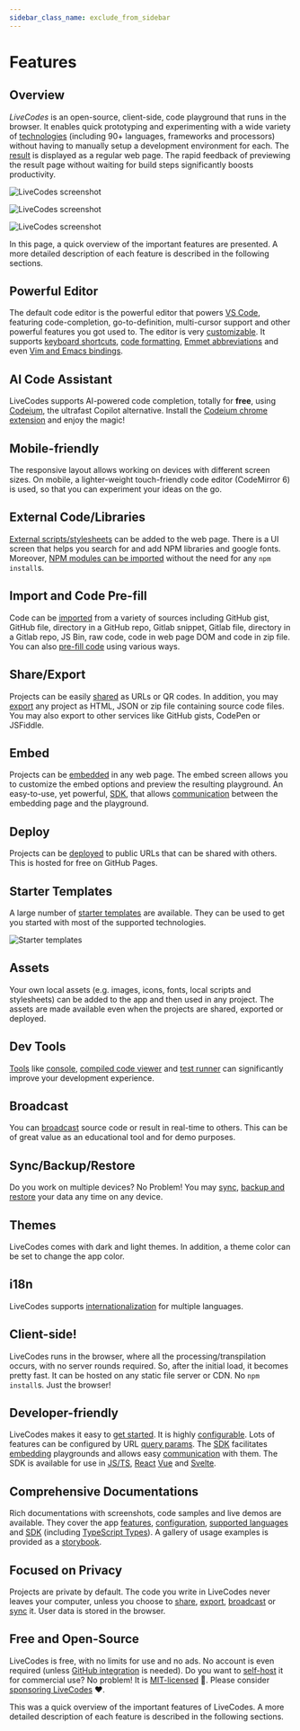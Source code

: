 ```yaml
---
sidebar_class_name: exclude_from_sidebar
---
```


# Features

## Overview

_LiveCodes_ is an open-source, client-side, code playground that runs in the browser. It enables quick prototyping and experimenting with a wide variety of [technologies](../languages/index.md) (including 90+ languages, frameworks and processors) without having to manually setup a development environment for each. The [result](./result.md) is displayed as a regular web page. The rapid feedback of previewing the result page without waiting for build steps significantly boosts productivity.

![LiveCodes screenshot](../../static/img/screenshots/features-1.jpg)

![LiveCodes screenshot](../../static/img/screenshots/features-2.jpg)

![LiveCodes screenshot](../../static/img/screenshots/features-3.jpg)

In this page, a quick overview of the important features are presented. A more detailed description of each feature is described in the following sections.

## Powerful Editor

The default code editor is the powerful editor that powers [VS Code](https://code.visualstudio.com/), featuring code-completion, go-to-definition, multi-cursor support and other powerful features you got used to. The editor is very [customizable](./editor-settings.md). It supports [keyboard shortcuts](./keyboard-shortcuts.md), [code formatting](./code-format.md), [Emmet abbreviations](./editor-settings.md#emmet) and even [Vim and Emacs bindings](./editor-settings.md#editor-modes).

## AI Code Assistant

LiveCodes supports AI-powered code completion, totally for **free**, using [Codeium](https://codeium.com/), the ultrafast Copilot alternative. Install the [Codeium chrome extension](https://codeium.com/chrome_tutorial) and enjoy the magic!

## Mobile-friendly

The responsive layout allows working on devices with different screen sizes. On mobile, a lighter-weight touch-friendly code editor (CodeMirror 6) is used, so that you can experiment your ideas on the go.

## External Code/Libraries

[External scripts/stylesheets](./external-resources.md) can be added to the web page. There is a UI screen that helps you search for and add NPM libraries and google fonts. Moreover, [NPM modules can be imported](./module-resolution.md) without the need for any `npm install`s.

## Import and Code Pre-fill

Code can be [imported](./import.md) from a variety of sources including GitHub gist, GitHub file, directory in a GitHub repo, Gitlab snippet, Gitlab file, directory in a Gitlab repo, JS Bin, raw code, code in web page DOM and code in zip file. You can also [pre-fill code](./code-prefill.md) using various ways.

## Share/Export

Projects can be easily [shared](./share.md) as URLs or QR codes. In addition, you may [export](./export.md) any project as HTML, JSON or zip file containing source code files. You may also export to other services like GitHub gists, CodePen or JSFiddle.

## Embed

Projects can be [embedded](./embeds.md) in any web page. The embed screen allows you to customize the embed options and preview the resulting playground. An easy-to-use, yet powerful, [SDK](../sdk/index.md), that allows [communication](../sdk/js-ts.md#sdk-methods) between the embedding page and the playground.

## Deploy

Projects can be [deployed](./deploy.md) to public URLs that can be shared with others. This is hosted for free on GitHub Pages.

## Starter Templates

A large number of [starter templates](./templates.md) are available. They can be used to get you started with most of the supported technologies.

![Starter templates](../../static/img/screenshots/templates-1.jpg)

## Assets

Your own local assets (e.g. images, icons, fonts, local scripts and stylesheets) can be added to the app and then used in any project. The assets are made available even when the projects are shared, exported or deployed.

## Dev Tools

[Tools](./tools-pane.md) like [console](./console.md), [compiled code viewer](./compiled-code.md) and [test runner](./tests.md) can significantly improve your development experience.

## Broadcast

You can [broadcast](./broadcast.md) source code or result in real-time to others. This can be of great value as an educational tool and for demo purposes.

## Sync/Backup/Restore

Do you work on multiple devices? No Problem! You may [sync](./sync.md), [backup and restore](./backup-restore.md) your data any time on any device.

## Themes

LiveCodes comes with dark and light themes. In addition, a theme color can be set to change the app color.

## i18n

LiveCodes supports [internationalization](./i18n.md) for multiple languages.

## Client-side!

LiveCodes runs in the browser, where all the processing/transpilation occurs, with no server rounds required. So, after the initial load, it becomes pretty fast. It can be hosted on any static file server or CDN. No `npm install`s. Just the browser!

## Developer-friendly

LiveCodes makes it easy to [get started](../getting-started.md). It is highly [configurable](../configuration/index.md). Lots of features can be configured by URL [query params](../configuration/query-params.md). The [SDK](../sdk/index.md) facilitates [embedding](./embeds.md) playgrounds and allows easy [communication](../sdk/js-ts.md#sdk-methods) with them. The SDK is available for use in [JS/TS](../sdk/js-ts.md), [React](../sdk/react.md) [Vue](../sdk/vue.md) and [Svelte](../sdk/svelte.md).

## Comprehensive Documentations

Rich documentations with screenshots, code samples and live demos are available. They cover the app [features](../features/index.md), [configuration](../configuration/index.md), [supported languages](../languages/index.md) and [SDK](../sdk/index.md) (including [TypeScript Types](../api/globals.md)). A gallery of usage examples is provided as a [storybook](pathname:///../stories).

## Focused on Privacy

Projects are private by default. The code you write in LiveCodes never leaves your computer, unless you choose to [share](./share.md), [export](./export.md), [broadcast](./broadcast.md) or [sync](./sync.md) it. User data is stored in the browser.

## Free and Open-Source

LiveCodes is free, with no limits for use and no ads.
No account is even required (unless [GitHub integration](./github-integration.md) is needed).
Do you want to [self-host](./self-hosting.md) it for commercial use? No problem! It is [MIT-licensed](../license.md) 🎉. Please consider [sponsoring LiveCodes](../sponsor.md) ❤.

This was a quick overview of the important features of LiveCodes. A more detailed description of each feature is described in the following sections.
